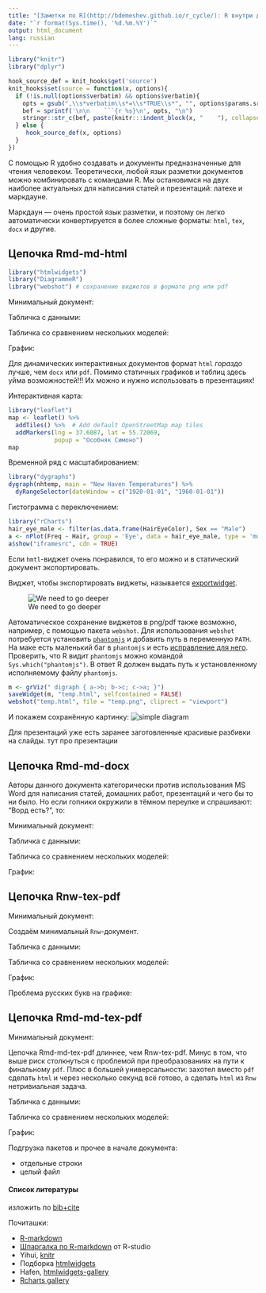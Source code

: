 ```yaml
---
title: "[Заметки по R](http://bdemeshev.github.io/r_cycle/): R внутри документов"
date: "`r format(Sys.time(), '%d.%m.%Y')`"
output: html_document
lang: russian
---
```




```r
library("knitr")
library("dplyr")
```


```r

hook_source_def = knit_hooks$get('source')
knit_hooks$set(source = function(x, options){
  if (!is.null(options$verbatim) && options$verbatim){
    opts = gsub(",\\s*verbatim\\s*=\\s*TRUE\\s*", "", options$params.src)
    bef = sprintf('\n\n    ```{r %s}\n', opts, "\n")
    stringr::str_c(bef, paste(knitr:::indent_block(x, "    "), collapse = '\n'), "\n    ```\n")
  } else {
     hook_source_def(x, options)
  }
})
```

С помощью R удобно создавать и документы предназначенные для чтения человеком. Теоретически, любой язык разметки документов можно комбинировать с командами R. Мы остановимся на двух наиболее актуальных для написания статей и презентаций: латехе и маркдауне. 

Маркдаун --- очень простой язык разметки, и поэтому он легко автоматически конвертируется в более сложные форматы: `html`, `tex`, `docx` и другие.


## Цепочка Rmd-md-html

```r
library("htmlwidgets")
library("DiagrammeR") 
library("webshot") # сохранение виджетов в формате png или pdf
```


Минимальный документ:

Табличка с данными:


Табличка со сравнением нескольких моделей:


График:

Для динамических интерактивных документов формат `html` *гораздо* лучше, чем `docx` или `pdf`. Помимо статичных графиков и таблиц здесь уйма возможностей!!! Их можно и нужно использовать в презентациях!

Интерактивная карта:
```r
library("leaflet")
map <- leaflet() %>%
  addTiles() %>%  # Add default OpenStreetMap map tiles
  addMarkers(lng = 37.6087, lat = 55.72069, 
             popup = "Особняк Симоно")
map
```

Временной ряд с масштабированием:
```r
library("dygraphs")
dygraph(nhtemp, main = "New Haven Temperatures") %>% 
  dyRangeSelector(dateWindow = c("1920-01-01", "1960-01-01"))
```

Гистограмма с переключением:
```r
library("rCharts")
hair_eye_male <- filter(as.data.frame(HairEyeColor), Sex == "Male")
a <- nPlot(Freq ~ Hair, group = 'Eye', data = hair_eye_male, type = 'multiBarChart')
a$show("iframesrc", cdn = TRUE)
```

Если `hmtl`-виджет очень понравился, то его можно и в статический документ экспортировать. 

Виджет, чтобы экспортировать виджеты, называется [exportwidget](https://github.com/timelyportfolio/exportwidget). 

![We need to go deeper](http://i2.kym-cdn.com/photos/images/original/000/531/557/a88.jpg)

Автоматическое сохранение виджетов в png/pdf также возможно, например, с помощью пакета `webshot`.  Для использования `webshot` потребуется установить [`phantomjs`](http://phantomjs.org/) и добавить путь в переменную `PATH`. На маке есть маленький баг в `phantomjs` и есть [исправление для него](https://github.com/eugene1g/phantomjs/releases). Проверить, что R видит `phantomjs` можно командой `Sys.which("phantomjs")`. В ответ R должен выдать путь к установленному исполняемому файлу `phantomjs`.

```r
m <- grViz(" digraph { a->b; b->c; c->a; }")
saveWidget(m, "temp.html", selfcontained = FALSE)
webshot("temp.html", file = "temp.png", cliprect = "viewport")
```

И покажем сохранённую картинку:
![simple diagram][simple_diagram]

Для презентаций уже есть заранее заготовленные красивые разбивки на слайды. 
тут про презентации


## Цепочка Rmd-md-docx

Авторы данного документа категорически против использования MS Word для написания статей, домашних работ, презентаций и чего бы то ни было. Но если гопники окружили в тёмном переулке и спрашивают: "Ворд есть?", то:

Минимальный документ:

Табличка с данными:


Табличка со сравнением нескольких моделей:


График:

## Цепочка Rnw-tex-pdf

Минимальный документ:

Создаём минимальный `Rnw`-документ. 

Табличка с данными:


Табличка со сравнением нескольких моделей:


График:


Проблема русских букв на графике:


## Цепочка Rmd-md-tex-pdf

Минимальный документ:

Цепочка Rmd-md-tex-pdf длиннее, чем Rnw-tex-pdf. Минус в том, что выше риск столкнуться с проблемой при преобразованиях на пути к финальному `pdf`.  Плюс в большей универсальности: захотел вместо `pdf` сделать `html` и через несколько секунд всё готово, а сделать `html` из `Rnw` нетривиальная задача.

Табличка с данными:


Табличка со сравнением нескольких моделей:


График:

Подгрузка пакетов и прочее в начале документа:

* отдельные строки
* целый файл

#### Список литературы

изложить по [bib+cite](http://rmarkdown.rstudio.com/authoring_bibliographies_and_citations.html)

Почиташки:

* [R-markdown](http://rmarkdown.rstudio.com/)
* [Шпаргалка по R-markdown](https://www.rstudio.com/resources/cheatsheets/) от R-studio
* Yihui, [knitr](http://yihui.name/knitr/)
* Подборка [htmlwidgets](http://www.htmlwidgets.org/)
* Hafen, [htmlwidgets-gallery](http://hafen.github.io/htmlwidgetsgallery/)
* [Rcharts gallery](http://rcharts.io/gallery/)


[simple_diagram]: temp.png
